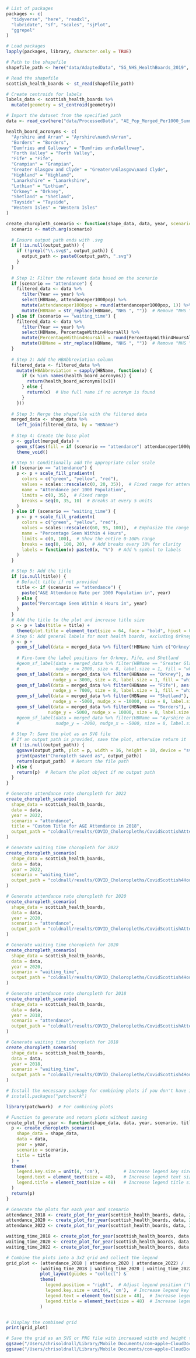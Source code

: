 ```r
# List of packages
packages <- c(
  "tidyverse", "here", "readxl", 
  "lubridate", "sf", "scales", "sjPlot",
  "ggrepel"
)

# Load packages
lapply(packages, library, character.only = TRUE)
```

```r
# Path to the shapefile
shapefile_path <- here("data/AdaptedData", "SG_NHS_HealthBoards_2019", "SG_NHS_HealthBoards_2019.shp")

# Read the shapefile
scottish_health_boards <- st_read(shapefile_path)

# Create centroids for labels
labels_data <- scottish_health_boards %>%
  mutate(geometry = st_centroid(geometry))
```

```r
# Import the dataset from the specified path
data <- read_csv(here("data/ProcessedData", "AE_Pop_Merged_Per1000_Summary.csv"))

health_board_acronyms <- c(
  "Ayrshire and Arran" = "Ayrshire\nand\nArran",
  "Borders" = "Borders",
  "Dumfries and Galloway" = "Dumfries and\nGalloway",
  "Forth Valley" = "Forth Valley",
  "Fife" = "Fife",
  "Grampian" = "Grampian",
  "Greater Glasgow and Clyde" = "Greater\nGlasgow\nand Clyde",
  "Highland" = "Highland",
  "Lanarkshire" = "Lanarkshire",
  "Lothian" = "Lothian",
  "Orkney" = "Orkney",
  "Shetland" = "Shetland",
  "Tayside" = "Tayside",
  "Western Isles" = "Western Isles"
)
```

```r
create_choropleth_scenario <- function(shape_data, data, year, scenario = c("attendance", "waiting_time"), title = NULL, output_path = NULL) {
  scenario <- match.arg(scenario)
  
  # Ensure output path ends with .svg
  if (!is.null(output_path)) {
    if (!grepl("\\.svg$", output_path)) {
      output_path <- paste0(output_path, ".svg")
    }
  }
  
  # Step 1: Filter the relevant data based on the scenario
  if (scenario == "attendance") {
    filtered_data <- data %>%
      filter(Year == year) %>%
      select(HBName, attendanceper1000pop) %>%
      mutate(attendanceper1000pop = round(attendanceper1000pop, 1)) %>%
      mutate(HBName = str_replace(HBName, "NHS ", ""))  # Remove "NHS " prefix
  } else if (scenario == "waiting_time") {
    filtered_data <- data %>%
      filter(Year == year) %>%
      select(HBName, PercentageWithin4HoursAll) %>%
      mutate(PercentageWithin4HoursAll = round(PercentageWithin4HoursAll, 1)) %>%
      mutate(HBName = str_replace(HBName, "NHS ", ""))  # Remove "NHS " prefix
  }
  
  # Step 2: Add the HBAbbreviation column
  filtered_data <- filtered_data %>%
    mutate(HBAbbreviation = sapply(HBName, function(x) {
      if (x %in% names(health_board_acronyms)) {
        return(health_board_acronyms[[x]])
      } else {
        return(x)  # Use full name if no acronym is found
      }
    }))
  
  # Step 3: Merge the shapefile with the filtered data
  merged_data <- shape_data %>%
    left_join(filtered_data, by = "HBName")
  
  # Step 4: Create the base plot
  p <- ggplot(merged_data) +
    geom_sf(aes(fill = if (scenario == "attendance") attendanceper1000pop else PercentageWithin4HoursAll)) +
    theme_void()

  # Step 5: Conditionally add the appropriate color scale
  if (scenario == "attendance") {
    p <- p + scale_fill_gradientn(
      colors = c("green", "yellow", "red"),
      values = scales::rescale(c(0, 20, 35)),  # Fixed range for attendance
      name = "Attendance per 1000 Population",
      limits = c(0, 35),  # Fixed range
      breaks = seq(0, 35, 10)  # Breaks at every 5 units
    )
  } else if (scenario == "waiting_time") {
    p <- p + scale_fill_gradientn(
      colors = c("green", "yellow", "red"),
      values = scales::rescale(c(60, 95, 100)),  # Emphasize the range below 95%, but include 0-100%
      name = "Percentage Seen Within 4 Hours",
      limits = c(0, 100),  # Show the entire 0-100% range
      breaks = seq(0, 100, 20),  # Add breaks every 10% for clarity
      labels = function(x) paste0(x, "%")  # Add % symbol to labels
    )
  }

  # Step 5: Add the title
  if (is.null(title)) {
    # Default title if not provided
    title <- if (scenario == "attendance") {
      paste("A&E Attendance Rate per 1000 Population in", year)
    } else {
      paste("Percentage Seen Within 4 Hours in", year)
    }
  }
  # Add the title to the plot and increase title size
  p <- p + labs(title = title) +
    theme(plot.title = element_text(size = 64, face = "bold", hjust = 0.5))  # Adjust title size
  # Step 6: Add general labels for most health boards, excluding Orkney, Fife, and Shetland
  p <- p + 
    geom_sf_label(data = merged_data %>% filter(!HBName %in% c("Orkney", "Fife", "Shetland", "Greater Glasgow and Clyde", "Ayrshire and Arran", "Borders")), aes(label = HBAbbreviation), size = 8, label.size = 1, fill = "white", alpha = 0.7) +
  
    # Fine-tune the label positions for Orkney, Fife, and Shetland
    #geom_sf_label(data = merged_data %>% filter(HBName == "Greater Glasgow and Clyde"), aes(label = HBAbbreviation), 
    #              nudge_x = 2000, size = 8, label.size = 1, fill = "white", alpha = 0.7) +  # Nudge Orkney label upwards more
    geom_sf_label(data = merged_data %>% filter(HBName == "Orkney"), aes(label = HBAbbreviation), 
                  nudge_y = 3000, size = 8, label.size = 1, fill = "white", alpha = 0.7) +  # Nudge Orkney label upwards more
    geom_sf_label(data = merged_data %>% filter(HBName == "Fife"), aes(label = HBAbbreviation), 
                  nudge_y = 7000, size = 8, label.size = 1, fill = "white", alpha = 0.7) +  # Nudge Fife label upwards more
    geom_sf_label(data = merged_data %>% filter(HBName == "Shetland"), aes(label = HBAbbreviation), 
                  nudge_y = -5000, nudge_x = -10000, size = 8, label.size = 1, fill = "white", alpha = 0.7) +  # Nudge Shetland label down and to the left
    geom_sf_label(data = merged_data %>% filter(HBName == "Borders"), aes(label = HBAbbreviation), 
                nudge_y = -5000, nudge_x = 10000, size = 8, label.size = 1, fill = "white", alpha = 0.7)  # Nudge Border label down and to the right
    #geom_sf_label(data = merged_data %>% filter(HBName == "Ayrshire and Arran"), aes(label = HBAbbreviation), 
    #              nudge_y = -2000, nudge_x = -5000, size = 8, label.size = 1, fill = "white", alpha = 0.7)  # Nudge Shetland label down and to the left
  
  # Step 7: Save the plot as an SVG file
  # If an output path is provided, save the plot, otherwise return it
  if (!is.null(output_path)) {
    ggsave(output_path, plot = p, width = 16, height = 18, device = "svg")
    print(paste("Choropleth saved as", output_path))
    return(output_path)  # Return the file path
  } else {
    return(p)  # Return the plot object if no output path
  }
}
```

```r
# Generate attendance rate choropleth for 2022
create_choropleth_scenario(
  shape_data = scottish_health_boards,
  data = data,
  year = 2022,
  scenario = "attendance",
  title = "Custom Title for A&E Attendance in 2018",
  output_path = "coldnall/results/COVID_Choloropleths/CovidScottishAttendanceRate2022.svg"
)

# Generate waiting time choropleth for 2022
create_choropleth_scenario(
  shape_data = scottish_health_boards,
  data = data,
  year = 2022,
  scenario = "waiting_time",
  output_path = "coldnall/results/COVID_Choloropleths/CovidScottish4Hour2022.svg"
)

# Generate attendance rate choropleth for 2020
create_choropleth_scenario(
  shape_data = scottish_health_boards,
  data = data,
  year = 2020,
  scenario = "attendance",
  output_path = "coldnall/results/COVID_Choloropleths/CovidScottishAttendanceRate2020.svg"
)

# Generate waiting time choropleth for 2020
create_choropleth_scenario(
  shape_data = scottish_health_boards,
  data = data,
  year = 2020,
  scenario = "waiting_time",
  output_path = "coldnall/results/COVID_Choloropleths/CovidScottish4Hour2020.svg"
)

# Generate attendance rate choropleth for 2018
create_choropleth_scenario(
  shape_data = scottish_health_boards,
  data = data,
  year = 2018,
  scenario = "attendance",
  output_path = "coldnall/results/COVID_Choloropleths/CovidScottishAttendanceRate2018.svg"
)

# Generate waiting time choropleth for 2018
create_choropleth_scenario(
  shape_data = scottish_health_boards,
  data = data,
  year = 2018,
  scenario = "waiting_time",
  output_path = "coldnall/results/COVID_Choloropleths/CovidScottish4Hour2018.svg"
)
```

```r
# Install the necessary package for combining plots if you don't have it
# install.packages("patchwork")

library(patchwork)  # For combining plots

# Function to generate and return plots without saving
create_plot_for_year <- function(shape_data, data, year, scenario, title) {
  p <- create_choropleth_scenario(
    shape_data = shape_data,
    data = data,
    year = year,
    scenario = scenario,
    title = title
  ) +
  theme(
    legend.key.size = unit(4, 'cm'),         # Increase legend key size
    legend.text = element_text(size = 48),   # Increase legend text size
    legend.title = element_text(size = 48)   # Increase legend title size
  )
  return(p)
}

# Generate the plots for each year and scenario
attendance_2018 <- create_plot_for_year(scottish_health_boards, data, 2018, "attendance", title="A")
attendance_2020 <- create_plot_for_year(scottish_health_boards, data, 2020, "attendance", title="B")
attendance_2022 <- create_plot_for_year(scottish_health_boards, data, 2022, "attendance", title="C")

waiting_time_2018 <- create_plot_for_year(scottish_health_boards, data, 2018, "waiting_time", title="D")
waiting_time_2020 <- create_plot_for_year(scottish_health_boards, data, 2020, "waiting_time", title="E")
waiting_time_2022 <- create_plot_for_year(scottish_health_boards, data, 2022, "waiting_time", title="F")

# Combine the plots into a 3x2 grid and collect the legend
grid_plot <- (attendance_2018 | attendance_2020 | attendance_2022) /
             (waiting_time_2018 | waiting_time_2020 | waiting_time_2022) +
             plot_layout(guides = "collect") &
             theme(
               legend.position = "right",  # Adjust legend position ("bottom", "top", "left", or "right")
               legend.key.size = unit(4, 'cm'),  # Increase legend key size
               legend.text = element_text(size = 48),  # Increase legend text size
               legend.title = element_text(size = 48)  # Increase legend title size
             )


# Display the combined grid
print(grid_plot)

# Save the grid as an SVG or PNG file with increased width and height to avoid squishing
ggsave("/Users/chrisoldnall/Library/Mobile Documents/com~apple~CloudDocs/PhD/Masters Supervision/1. Hui Pheng Teoh/GitHub/Usher_AandE_Masters/Usher_AandE_Masters/coldnall/results/COVID_Choloropleths/CovidScottish_WaitingAttendance_2018_2020_2022.svg", plot = grid_plot, width = 45, height = 30, device = "svg")
ggsave("/Users/chrisoldnall/Library/Mobile Documents/com~apple~CloudDocs/PhD/Masters Supervision/1. Hui Pheng Teoh/GitHub/Usher_AandE_Masters/Usher_AandE_Masters/coldnall/results/COVID_Choloropleths/CovidScottish_WaitingAttendance_2018_2020_2022.png", plot = grid_plot, width = 45, height = 30, device = "png")
```